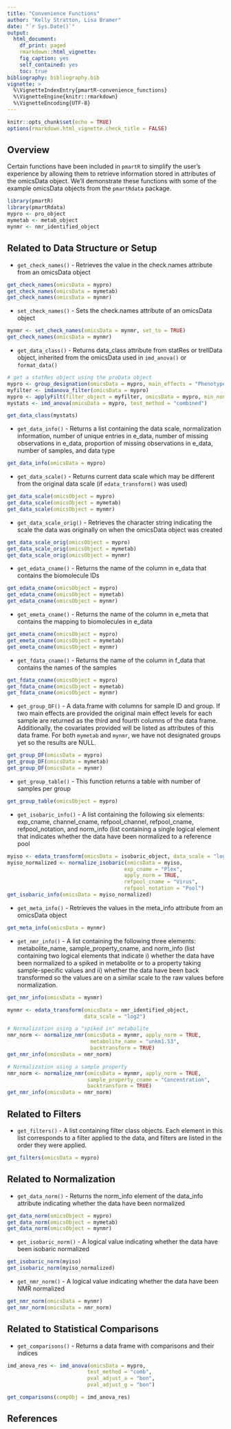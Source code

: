 ```yaml
---
title: "Convenience Functions"
author: "Kelly Stratton, Lisa Bramer"
date: "`r Sys.Date()`"
output: 
  html_document:
    df_print: paged
    rmarkdown::html_vignette:
    fig_caption: yes
    self_contained: yes
    toc: true
bibliography: bibliography.bib
vignette: >
  %\VignetteIndexEntry{pmartR-convenience_functions} 
  %\VignetteEngine{knitr::rmarkdown} 
  %\VignetteEncoding{UTF-8}
---
```



```r
knitr::opts_chunk$set(echo = TRUE)
options(rmarkdown.html_vignette.check_title = FALSE)
```

## Overview

Certain functions have been included in `pmartR` to simplify the user's experience by allowing them to retrieve information stored in attributes of the omicsData object. We'll demonstrate these functions with some of the example omicsData objects from the `pmartRdata` package.

```r
library(pmartR)
library(pmartRdata)
mypro <- pro_object
mymetab <- metab_object
mynmr <- nmr_identified_object
```


## Related to Data Structure or Setup

- `get_check_names()` - Retrieves the value in the check.names attribute from an omicsData object

```r
get_check_names(omicsData = mypro)
get_check_names(omicsData = mymetab)
get_check_names(omicsData = mynmr)
```

- `set_check_names()` - Sets the check.names attribute of an omicsData object

```r
mynmr <- set_check_names(omicsData = mynmr, set_to = TRUE)
get_check_names(omicsData = mynmr)
```


- `get_data_class()` - Returns data_class attribute from statRes or trellData object, inherited from the omicsData used in `imd_anova()` or `format_data()`

```r
# get a statRes object using the proData object
mypro <- group_designation(omicsData = mypro, main_effects = "Phenotype")
myfilter <- imdanova_filter(omicsData = mypro)
mypro <- applyFilt(filter_object = myfilter, omicsData = mypro, min_nonmiss_anova = 2, min_nonmiss_gtest = 3)
mystats <- imd_anova(omicsData = mypro, test_method = "combined")

get_data_class(mystats)
```


- `get_data_info()` - Returns a list containing the data scale, normalization information, number of unique entries in e_data, number of missing observations in e_data, proportion of missing observations in e_data, number of samples, and data type

```r
get_data_info(omicsData = mypro)
```


- `get_data_scale()` - Returns current data scale which may be different from the original data scale (if `edata_transform()` was used)

```r
get_data_scale(omicsObject = mypro)
get_data_scale(omicsObject = mymetab)
get_data_scale(omicsObject = mynmr)
```


- `get_data_scale_orig()` - Retrieves the character string indicating the scale the data was originally on when the omicsData object was created

```r
get_data_scale_orig(omicsObject = mypro)
get_data_scale_orig(omicsObject = mymetab)
get_data_scale_orig(omicsObject = mynmr)
```


- `get_edata_cname()` - Returns the name of the column in e_data that contains the biomolecule IDs

```r
get_edata_cname(omicsObject = mypro)
get_edata_cname(omicsObject = mymetab)
get_edata_cname(omicsObject = mynmr)
```


- `get_emeta_cname()` - Returns the name of the column in e_meta that contains the mapping to biomolecules in e_data

```r
get_emeta_cname(omicsObject = mypro)
get_emeta_cname(omicsObject = mymetab)
get_emeta_cname(omicsObject = mynmr)
```


- `get_fdata_cname()` - Returns the name of the column in f_data that contains the names of the samples

```r
get_fdata_cname(omicsObject = mypro)
get_fdata_cname(omicsObject = mymetab)
get_fdata_cname(omicsObject = mynmr)
```

- `get_group_DF()` - A data.frame with columns for sample ID and group. If two main effects are provided the original main effect levels for each sample are returned as the third and fourth columns of the data frame. Additionally, the covariates provided will be listed as attributes of this data frame. For both `mymetab` and `mynmr`, we have not designated groups yet so the results are NULL.


```r
get_group_DF(omicsData = mypro)
get_group_DF(omicsData = mymetab)
get_group_DF(omicsData = mynmr)
```


- `get_group_table()` - This function returns a table with number of samples per group

```r
get_group_table(omicsObject = mypro)
```

- `get_isobaric_info()` - A list containing the following six elements: exp_cname, channel_cname, refpool_channel, refpool_cname, refpool_notation, and norm_info (list containing a single logical element that indicates whether the data have been normalized to a reference pool

```r
myiso <- edata_transform(omicsData = isobaric_object, data_scale = "log2")
myiso_normalized <- normalize_isobaric(omicsData = myiso, 
                                      exp_cname = "Plex",
                                      apply_norm = TRUE,
                                      refpool_cname = "Virus",
                                      refpool_notation = "Pool")
get_isobaric_info(omicsData = myiso_normalized)
```


- `get_meta_info()` - Retrieves the values in the meta_info attribute from an omicsData object

```r
get_meta_info(omicsData = mynmr)
```

- `get_nmr_info()` - A list containing the following three elements: metabolite_name, sample_property_cname, and norm_info (list containing two logical elements that indicate i) whether the data have been normalized to a spiked in metabolite or to a property taking sample-specific values and ii) whether the data have been back transformed so the values are on a similar scale to the raw values before normalization.

```r
get_nmr_info(omicsData = mynmr)

mynmr <- edata_transform(omicsData = nmr_identified_object, 
                         data_scale = "log2")
```

```r
# Normalization using a "spiked in" metabolite
nmr_norm <- normalize_nmr(omicsData = mynmr, apply_norm = TRUE,
                           metabolite_name = "unkm1.53", 
                           backtransform = TRUE)
get_nmr_info(omicsData = nmr_norm)
```

```r
# Normalization using a sample property
nmr_norm <- normalize_nmr(omicsData = mynmr, apply_norm = TRUE,
                          sample_property_cname = "Concentration",
                          backtransform = TRUE)
get_nmr_info(omicsData = nmr_norm)                          
```


## Related to Filters

- `get_filters()` - A list containing filter class objects. Each element in this list corresponds to a filter applied to the data, and filters are listed in the order they were applied.

```r
get_filters(omicsData = mypro)
```


## Related to Normalization

- `get_data_norm()` - Returns the norm_info element of the data_info attribute indicating whether the data have been normalized

```r
get_data_norm(omicsObject = mypro)
get_data_norm(omicsObject = mymetab)
get_data_norm(omicsObject = mynmr)
```

- `get_isobaric_norm()` - A logical value indicating whether the data have been isobaric normalized

```r
get_isobaric_norm(myiso)
get_isobaric_norm(myiso_normalized)
```

- `get_nmr_norm()` - A logical value indicating whether the data have been NMR normalized

```r
get_nmr_norm(omicsData = mynmr)
get_nmr_norm(omicsData = nmr_norm)
```


## Related to Statistical Comparisons

- `get_comparisons()` - Returns a data frame with comparisons and their indices

```r
imd_anova_res <- imd_anova(omicsData = mypro,
                          test_method = "comb",
                          pval_adjust_a = "bon",
                          pval_adjust_g = "bon")

get_comparisons(compObj = imd_anova_res)
```





## References
